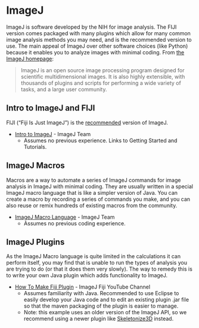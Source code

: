 # ImageJ {#imagej}

ImageJ is software developed by the NIH for image analysis. The FIJI version comes packaged with many plugins which allow for many common image analysis methods you may need, and is the recommended version to use. The main appeal of ImageJ over other software choices (like Python) because it enables you to analyze images with minimal coding. From [the ImageJ homepage](https://imagej.net/Welcome): 

> ImageJ is an open source image processing program designed for scientific multidimensional images. It is also highly extensible, with thousands of plugins and scripts for performing a wide variety of tasks, and a large user community.

## Intro to ImageJ and FIJI {#imagej-intro}

FIJI ("Fiji Is Just ImageJ") is the [recommended](https://imagej.net/ImageJ) version of ImageJ. 

- [Intro to ImageJ](https://imagej.net/Introduction) - ImageJ Team
  - Assumes no previous experience. Links to Getting Started and Tutorials.

## ImageJ Macros {#imagej-macros}

Macros are a way to automate a series of ImageJ commands for image analysis in ImageJ with minimal coding. They are usually written in a special ImageJ macro language that is like a simpler version of Java. You can create a macro by recording a series of commands you make, and you can also reuse or remix hundreds of existing macros from the community. 

- [ImageJ Macro Language](https://imagej.nih.gov/ij/developer/macro/macros.html) - ImageJ Team
  - Assumes no previous coding experience.

## ImageJ Plugins {#imagej-plugins}

As the ImageJ Macro language is quite limited in the calculations it can perform itself, you may find that is unable to run the types of analysis you are trying to do (or that it does them very slowly). The way to remedy this is to write your own Java plugin which adds functionality to ImageJ. 

- [How To Make Fiji Plugin](https://www.youtube.com/watch?v=YIWpoBnnLio) - ImageJ Fiji YouTube Channel
  - Assumes familiarity with Java. Recommended to use Eclipse to easily develop your Java code and to edit an existing plugin .jar file so that the maven packaging of the plugin is easier to manage. 
  - Note: this example uses an older version of the ImageJ API, so we recommend using a newer plugin like [Skeletonize3D](https://github.com/fiji/Skeletonize3D) instead.


<!---OTHER CONSIDERATIONS

https://www.protocols.io/view/imagej-plate-count-protocol-f2mbqc6--->